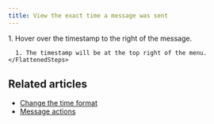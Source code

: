 ```yaml
---
title: View the exact time a message was sent
---
```




<Tabs>
  <TabItem label="Desktop/Web">
    <Steps>
      1. Hover over the timestamp to the right of the message.
    </Steps>
  </TabItem>

  <TabItem label="Mobile">
    <FlattenedSteps>
      <MessageLongPressMenu />

      1. The timestamp will be at the top right of the menu.
    </FlattenedSteps>
  </TabItem>
</Tabs>

## Related articles

* [Change the time format](/help/change-the-time-format)
* [Message actions](/help/message-actions)
